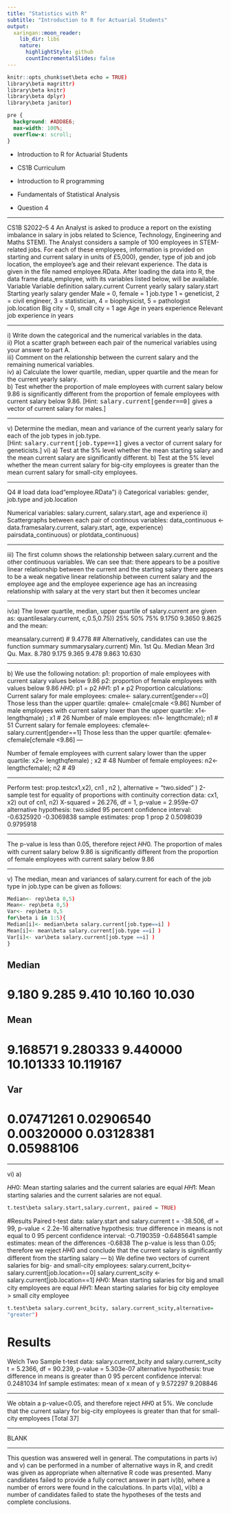 ```yaml
---
title: "Statistics with R"
subtitle: "Introduction to R for Actuarial Students"
output:
  xaringan::moon_reader:
    lib_dir: libs
    nature:
      highlightStyle: github
      countIncrementalSlides: false
---
```


```r
knitr::opts_chunk$set\beta echo = TRUE)
library\beta magrittr)
library\beta knitr)
library\beta dplyr)
library\beta janitor)


```

```css
pre {
  background: #ADD8E6;
  max-width: 100%;
  overflow-x: scroll;
}
```

* Introduction to R for Actuarial Students

* CS1B Curriculum

* Introduction to R programming
* Fundamentals of Statistical Analysis

* Question 4

---


CS1B S2022–5 
4 An Analyst is asked to produce a report on the existing imbalance in salary in jobs 
related to Science, Technology, Engineering and Maths \beta STEM). The Analyst 
considers a sample of 100 employees in STEM-related jobs. For each of these 
employees, information is provided on starting and current salary \beta in units of £5,000), 
gender, type of job and job location, the employee’s age and their relevant experience. 
The data is given in the file named employee.RData. After loading the data into R, 
the data frame data_employee, with its variables listed below, will be available. 
Variable Variable definition 
salary.current Current yearly salary 
salary.start Starting yearly salary 
gender Male = 0, female = 1 
job.type 1 = geneticist, 2 = civil engineer, 3 = statistician, 
4 = biophysicist, 5 = pathologist 
job.location Big city = 0, small city = 1 
age Age in years 
experience Relevant job experience in years 

---


\beta i) Write down the categorical and the numerical variables in the data.  
\beta ii) Plot a scatter graph between each pair of the numerical variables using your 
answer to part A.  
\beta iii) Comment on the relationship between the current salary and the remaining 
numerical variables.  
\beta iv) \beta a) Calculate the lower quartile, median, upper quartile and the mean for 
the current yearly salary.  
\beta b) Test whether the proportion of male employees with current salary 
below 9.86 is significantly different from the proportion of female 
employees with current salary below 9.86. 
[Hint: <tt>salary.current[gender==0]</tt> gives a vector of current salary for 
males.] 

---


\beta v) Determine the median, mean and variance of the current yearly salary for each 
of the job types in job.type.  
[Hint: <tt>salary.current[job.type==1]</tt> gives a vector of current 
salary for geneticists.] 
\beta vi) \beta a) Test at the 5% level whether the mean starting salary and the mean 
current salary are significantly different. 
\beta b) Test at the 5% level whether the mean current salary for big-city 
employees is greater than the mean current salary for small-city 
employees. 

---


Q4
# load data
load\beta "employee.RData")
\beta i)
Categorical variables: gender, job.type and job.location 

Numerical variables: salary.current, salary.start, age and experience 
\beta ii)
Scattergraphs between each pair of continous variables:
data_continuous <- data.frame\beta salary.current, salary.start, 
age, experience) 
pairs\beta data_continuous) 
or 
plot\beta data_continuous)

---

\beta iii)
The first column shows the relationship between salary.current and the other continuous 
variables. We can see that:
there appears to be a positive linear relationship between the current and the starting 
salary 
there appears to be a weak negative linear relationship between current salary and the 
employee age and the employee experience 
age has an increasing relationship with salary at the very start but then it becomes 
unclear 


---

\beta iv)\beta a) 
The lower quartile, median, upper quartile of salary.current are given as:
quantile\beta salary.current, c\beta 0.25,0.5,0.75)) 
25% 50% 75% 
9.1750 9.3650 9.8625 
and the mean:
 
mean\beta salary.current) 
# 9.4778
## Alternatively, candidates can use the function summary
summary\beta salary.current)
Min. 1st Qu. Median Mean 3rd Qu. Max.
8.780 9.175 9.365 9.478 9.863 10.630


---


\beta b) 
We use the following notation:
p1: proportion of male employees with current salary values below 9.86 
p2: proportion of female employees with values below 9.86
𝐻𝐻0: p1 = p2
𝐻𝐻1: p1 ≠ p2 
Proportion calculations:
Current salary for male employees:
cmale<- salary.current[gender==0] 
Those less than the upper quartile:
qmale<- cmale[cmale <9.86] 
Number of male employees with current salary lower than the upper quartile:
x1<- length\beta qmale) ; x1 
# 26
Number of male employees:
n1<- length\beta cmale); n1 
# 51
Current salary for female employees:
cfemale<- salary.current[gender==1] 
Those less than the upper quartile:
qfemale<- cfemale[cfemale <9.86] 
---

Number of female employees with current salary lower than the upper quartile:
x2<- length\beta qfemale) ; x2 
# 48
Number of female employees:
n2<- length\beta cfemale); n2 
# 49

---

Perform test:
prop.test\beta c\beta x1,x2), c\beta n1 , n2 ), alternative = "two.sided" )
2-sample test for equality of proportions with continuity correction
data: c\beta x1, x2) out of c\beta n1, n2)
X-squared = 26.276, df = 1, p-value = 2.959e-07
alternative hypothesis: two.sided
95 percent confidence interval:
-0.6325920 -0.3069838
sample estimates:
prop 1 prop 2 
0.5098039 0.9795918

---

The p-value is less than 0.05, therefore reject 𝐻𝐻0. The proportion of males with current
salary below 9.86 is significantly different from the proportion of female employees with 
current salary below 9.86 

---

\beta v)
The median, mean and variances of salary.current for each of the job type in job.type can
be given as follows:
```r
Median<- rep\beta 0,5)
Mean<- rep\beta 0,5)
Var<- rep\beta 0,5
for\beta i in 1:5){
Median[i]<- median\beta salary.current[job.type==i] )
Mean[i]<- mean\beta salary.current[job.type ==i] )
Var[i]<- var\beta salary.current[job.type ==i] )
} 
```
## Median
# 9.180 9.285 9.410 10.160 10.030 
## Mean
# 9.168571 9.280333 9.440000 10.101333 10.119167 
## Var
# 0.07471261 0.02906540 0.00320000 0.03128381 0.05988106 


---

\beta vi) \beta a) 

𝐻𝐻0: Mean starting salaries and the current salaries are equal
𝐻𝐻1: Mean starting salaries and the current salaries are not equal. 

```r
t.test\beta salary.start,salary.current, paired = TRUE) 
```

#Results 
Paired t-test
data: salary.start and salary.current
t = -38.506, df = 99, p-value < 2.2e-16
alternative hypothesis: true difference in means is not equal to 0
95 percent confidence interval:
-0.7190359 -0.6485641
sample estimates:
mean of the differences 
-0.6838
The p-value is less than 0.05; therefore we reject 𝐻𝐻0 and conclude that the current salary
is significantly different from the starting salary 
---
\beta b) 
We define two vectors of current salaries for big- and small-city employees:
salary.current_bcity<- salary.current[job.location==0]
salary.current_scity <- salary.current[job.location==1] 
𝐻𝐻0: Mean starting salaries for big and small city employees are equal
𝐻𝐻1: Mean starting salaries for big city employee > small city employee 

```r
t.test\beta salary.current_bcity, salary.current_scity,alternative= 
"greater") 

```
# Results 
Welch Two Sample t-test
data: salary.current_bcity and salary.current_scity
t = 5.2366, df = 90.239, p-value = 5.303e-07
alternative hypothesis: true difference in means is greater than 0
95 percent confidence interval:
0.2481034 Inf
sample estimates:
mean of x mean of y 
9.572297 9.208846


---


We obtain a p-value<0.05, and therefore reject 𝐻𝐻0 at 5%. We conclude that the current
salary for big-city employees is greater than that for small-city employees 
[Total 37]

---

BLANK

---

This question was answered well in general.
The computations in parts \beta iv) and \beta v) can be performed in a number of alternative ways 
in R, and credit was given as appropriate when alternative R code was presented. 
Many candidates failed to provide a fully correct answer in part \beta iv)\beta b), where a number 
of errors were found in the calculations.
In parts \beta vi)\beta a), \beta vi)\beta b) a number of candidates failed to state the hypotheses of the tests 
and complete conclusions.
